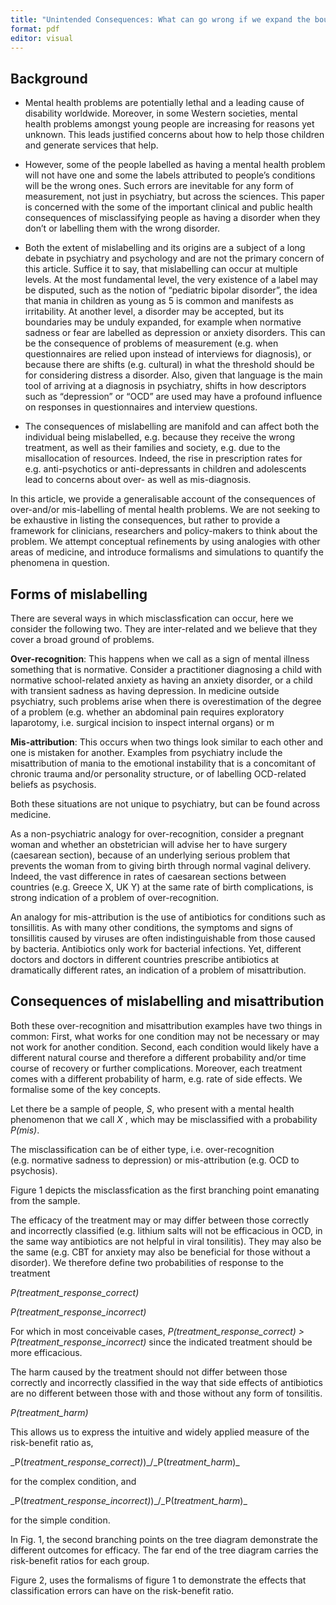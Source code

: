 ```yaml
---
title: "Unintended Consequences: What can go wrong if we expand the boundaries of disorders."
format: pdf
editor: visual
---
```


## Background

-   Mental health problems are potentially lethal and a leading cause of disability worldwide. Moreover, in some Western societies, mental health problems amongst young people are increasing for reasons yet unknown. This leads justified concerns about how to help those children and generate services that help.

-   However, some of the people labelled as having a mental health problem will not have one and some the labels attributed to people's conditions will be the wrong ones. Such errors are inevitable for any form of measurement, not just in psychiatry, but across the sciences. This paper is concerned with the some of the important clinical and public health consequences of misclassifying people as having a disorder when they don't or labelling them with the wrong disorder.

-   Both the extent of mislabelling and its origins are a subject of a long debate in psychiatry and psychology and are not the primary concern of this article. Suffice it to say, that mislabelling can occur at multiple levels. At the most fundamental level, the very existence of a label may be disputed, such as the notion of "pediatric bipolar disorder", the idea that mania in children as young as 5 is common and manifests as irritability. At another level, a disorder may be accepted, but its boundaries may be unduly expanded, for example when normative sadness or fear are labelled as depression or anxiety disorders. This can be the consequence of problems of measurement (e.g. when questionnaires are relied upon instead of interviews for diagnosis), or because there are shifts (e.g. cultural) in what the threshold should be for considering distress a disorder. Also, given that language is the main tool of arriving at a diagnosis in psychiatry, shifts in how descriptors such as "depression" or "OCD" are used may have a profound influence on responses in questionnaires and interview questions.

-   The consequences of mislabelling are manifold and can affect both the individual being mislabelled, e.g. because they receive the wrong treatment, as well as their families and society, e.g. due to the misallocation of resources. Indeed, the rise in prescription rates for e.g. anti-psychotics or anti-depressants in children and adolescents lead to concerns about over- as well as mis-diagnosis.

In this article, we provide a generalisable account of the consequences of over-and/or mis-labelling of mental health problems. We are not seeking to be exhaustive in listing the consequences, but rather to provide a framework for clinicians, researchers and policy-makers to think about the problem. We attempt conceptual refinements by using analogies with other areas of medicine, and introduce formalisms and simulations to quantify the phenomena in question.

## Forms of mislabelling

There are several ways in which misclassfication can occur, here we consider the following two. They are inter-related and we believe that they cover a broad ground of problems.

**Over-recognition**: This happens when we call as a sign of mental illness something that is normative. Consider a practitioner diagnosing a child with normative school-related anxiety as having an anxiety disorder, or a child with transient sadness as having depression. In medicine outside psychiatry, such problems arise when there is overestimation of the degree of a problem (e.g. whether an abdominal pain requires exploratory laparotomy, i.e. surgical incision to inspect internal organs) or m

**Mis-attribution**: This occurs when two things look similar to each other and one is mistaken for another. Examples from psychiatry include the misattribution of mania to the emotional instability that is a concomitant of chronic trauma and/or personality structure, or of labelling OCD-related beliefs as psychosis.

Both these situations are not unique to psychiatry, but can be found across medicine.

As a non-psychiatric analogy for over-recognition, consider a pregnant woman and whether an obstetrician will advise her to have surgery (caesarean section), because of an underlying serious problem that prevents the woman from to giving birth through normal vaginal delivery. Indeed, the vast difference in rates of caesarean sections between countries (e.g. Greece X, UK Y) at the same rate of birth complications, is strong indication of a problem of over-recognition.

An analogy for mis-attribution is the use of antibiotics for conditions such as tonsillitis. As with many other conditions, the symptoms and signs of tonsillitis caused by viruses are often indistinguishable from those caused by bacteria. Antibiotics only work for bacterial infections. Yet, different doctors and doctors in different countries prescribe antibiotics at dramatically different rates, an indication of a problem of misattribution.

## Consequences of mislabelling and misattribution

Both these over-recognition and misattribution examples have two things in common: First, what works for one condition may not be necessary or may not work for another condition. Second, each condition would likely have a different natural course and therefore a different probability and/or time course of recovery or further complications. Moreover, each treatment comes with a different probability of harm, e.g. rate of side effects. We formalise some of the key concepts.

Let there be a sample of people, *S*, who present with a mental health phenomenon that we call *X* , which may be misclassified with a probability *P(mis)*.

The misclassification can be of either type, i.e. over-recognition (e.g. normative sadness to depression) or mis-attribution (e.g. OCD to psychosis).

Figure 1 depicts the misclassfication as the first branching point emanating from the sample.

The efficacy of the treatment may or may differ between those correctly and incorrectly classified (e.g. lithium salts will not be efficacious in OCD, in the same way antibiotics are not helpful in viral tonsilitis). They may also be the same (e.g. CBT for anxiety may also be beneficial for those without a disorder). We therefore define two probabilities of response to the treatment

*P(treatment_response_correct)*

*P(treatment_response_incorrect)*

For which in most conceivable cases, *P(treatment_response_correct) \> P(treatment_response_incorrect)* since the indicated treatment should be more efficacious.

The harm caused by the treatment should not differ between those correctly and incorrectly classified in the way that side effects of antibiotics are no different between those with and those without any form of tonsilitis.

*P(treatment_harm)*

This allows us to express the intuitive and widely applied measure of the risk-benefit ratio as,

\_P(*treatment_response_correct)*)\_/\_P(*treatment_harm*)\_

for the complex condition, and

\_P(*treatment_response_incorrect)*)\_/\_P(*treatment_harm*)\_

for the simple condition.

In Fig. 1, the second branching points on the tree diagram demonstrate the different outcomes for efficacy. The far end of the tree diagram carries the risk-benefit ratios for each group.

Figure 2, uses the formalisms of figure 1 to demonstrate the effects that classification errors can have on the risk-benefit ratio.
